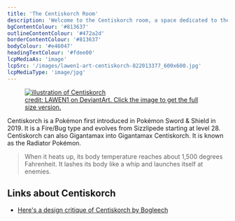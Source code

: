 ```yaml
---
title: 'The Centiskorch Room'
description: 'Welcome to the Centiskorch room, a space dedicated to the greatest tortoise in the world.'
bgContentColour: '#813637'
outlineContentColour: '#472a2d'
borderContentColour: '#813637'
bodyColour: '#e46047'
headingTextColour: '#fdee00'
lcpMediaAs: 'image'
lcpSrc: '/images/lawen1-art-centiskorch-822013377_600x600.jpg'
lcpMediaType: 'image/jpg'
---
```


<figure>
	<a href="https://www.deviantart.com/lawen1/art/Centiskorch-822013377">
		<picture class="img-center" style="display: block;">
			<source srcset="/images/lawen1-art-centiskorch-822013377_600x600.jpg" media="(min-width: 640px)" />
			<img src="/images/lawen1-art-centiskorch-822013377.jpg" alt="illustration of Centiskorch" />
		</picture>
		<figcaption>credit: LAWEN1 on DeviantArt. Click the image to get the full size version.</figcaption>
	</a>
</figure>

Centiskorch is a Pokémon first introduced in Pokémon Sword & Shield in 2019. It is a Fire/Bug type and evolves from Sizzlipede starting at level 28. Centiskorch can also Gigantamax into Gigantamax Centiskorch. It is known as the Radiator Pokémon.

> When it heats up, its body temperature reaches about 1,500 degrees Fahrenheit. It lashes its body like a whip and launches itself at enemies.

## Links about Centiskorch

* [Here's a design critique of Centiskorch by Bogleech](https://bogleech.com/pokemon/p850sizzlipede)